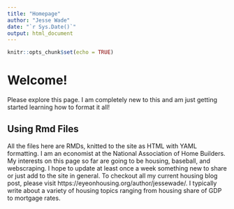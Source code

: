 ```yaml
---
title: "Homepage"
author: "Jesse Wade"
date: "`r Sys.Date()`"
output: html_document
---
```


```r
knitr::opts_chunk$set(echo = TRUE)
```

# Welcome! 

Please explore this page. I am completely new to this and am just getting started learning how to format it all! 

## Using Rmd Files 

All the files here are RMDs, knitted to the site as HTML with YAML formatting. I am an economist at the National Association of Home Builders. My interests on this page so far are going to be housing, baseball, and webscraping. I hope to update at least once a week something new to share or just add to the site in general. To checkout all my current housing blog post, please visit https://eyeonhousing.org/author/jessewade/. I typically write about a variety of housing topics ranging from housing share of GDP to mortgage rates. 

